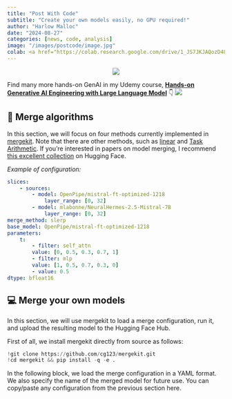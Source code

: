 ```yaml
---
title: "Post With Code"
subtitle: "Create your own models easily, no GPU required!"
author: "Harlow Malloc"
date: "2024-08-27"
categories: [news, code, analysis]
image: "/images/postcode/image.jpg"
colab: <a href="https://colab.research.google.com/drive/1_JS7JKJAQozD48-LhYdegcuuZ2ddgXfr?usp=sharing"><img src="images/colab.png" alt="Open In Colab"></a>
---
```

<center><img src="/images/bg/bg-snappify-10.png"></center>

::: {.column-margin}
Find many more hands-on GenAI in my Udemy course, [**Hands-on Generative AI Engineering with Large Language Model**](https://www.udemy.com/course/hands-on-generative-ai-engineering-with-large-language-model/?referralCode=0775DF5DDD432646AD97&couponCode=OF83024E) 👇
<a href="https://www.udemy.com/course/hands-on-generative-ai-engineering-with-large-language-model/?referralCode=0775DF5DDD432646AD97&couponCode=OF83024E"><img src="/images/genai_course/GenAI-Course-Thumbnail-1.png" id="gnn-book"></a>
:::

## 🤝 Merge algorithms

In this section, we will focus on four methods currently implemented in [mergekit](https://github.com/cg123/mergekit). Note that there are other methods, such as [linear](https://github.com/cg123/mergekit/tree/1011ef3a84e4c5545473602baf7ef32d535044a9#linear) and [Task Arithmetic](https://arxiv.org/abs/2212.04089). If you're interested in papers on model merging, I recommend [this excellent collection](https://huggingface.co/collections/osanseviero/model-merging-65097893623330a3a51ead66) on Hugging Face.

*Example of configuration:*

```yaml
slices:
    - sources:
        - model: OpenPipe/mistral-ft-optimized-1218
            layer_range: [0, 32]
        - model: mlabonne/NeuralHermes-2.5-Mistral-7B
            layer_range: [0, 32]
merge_method: slerp
base_model: OpenPipe/mistral-ft-optimized-1218
parameters:
    t:
        - filter: self_attn
        value: [0, 0.5, 0.3, 0.7, 1]
        - filter: mlp
        value: [1, 0.5, 0.7, 0.3, 0]
        - value: 0.5
dtype: bfloat16
```

## 💻 Merge your own models

In this section, we will use mergekit to load a merge configuration, run it, and upload the resulting model to the Hugging Face Hub.

First of all, we install mergekit directly from source as follows:

```python
!git clone https://github.com/cg123/mergekit.git
!cd mergekit && pip install -q -e .
```

In the following block, we load the merge configuration in a YAML format. We also specify the name of the merged model for future use. You can copy/paste any configuration from the previous section here.
